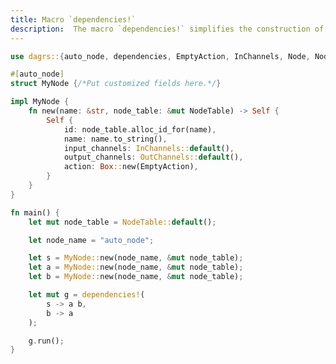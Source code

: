 ```yaml
---
title: Macro `dependencies!`
description:  The macro `dependencies!` simplifies the construction of a `Graph`, including the addition of nodes and edges.
---
```


```rust showLineNumbers {27-30}
use dagrs::{auto_node, dependencies, EmptyAction, InChannels, Node, NodeTable, OutChannels};

#[auto_node]
struct MyNode {/*Put customized fields here.*/}

impl MyNode {
    fn new(name: &str, node_table: &mut NodeTable) -> Self {
        Self {
            id: node_table.alloc_id_for(name),
            name: name.to_string(),
            input_channels: InChannels::default(),
            output_channels: OutChannels::default(),
            action: Box::new(EmptyAction),
        }
    }
}

fn main() {
    let mut node_table = NodeTable::default();

    let node_name = "auto_node";

    let s = MyNode::new(node_name, &mut node_table);
    let a = MyNode::new(node_name, &mut node_table);
    let b = MyNode::new(node_name, &mut node_table);

    let mut g = dependencies!(
        s -> a b,
        b -> a
    );

    g.run();
}
```
